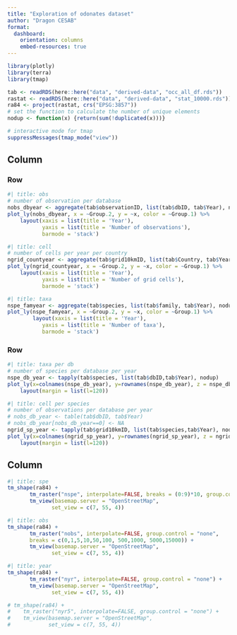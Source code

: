 ```yaml
---
title: "Exploration of odonates dataset"
author: "Dragon CESAB"
format:
  dashboard:
    orientation: columns
    embed-resources: true
---
```



```r
library(plotly)
library(terra)
library(tmap)

tab <- readRDS(here::here("data", "derived-data", "occ_all_df.rds"))
rastat <- readRDS(here::here("data", "derived-data", "stat_10000.rds"))
ra84 <- project(rastat, crs("EPSG:3857"))
# set the function to calculate the number of unique elements
nodup <- function(x) {return(sum(!duplicated(x)))}

# interactive mode for tmap
suppressMessages(tmap_mode("view"))
```



## Column

### Row {.tabset}

```r
#| title: obs
# number of observation per database
nobs_dbyear <- aggregate(tab$observationID, list(tab$dbID, tab$Year), nodup)
plot_ly(nobs_dbyear, x = ~Group.2, y = ~x, color = ~Group.1) %>% 
    layout(xaxis = list(title = 'Year'),
           yaxis = list(title = 'Number of observations'), 
           barmode = 'stack')
```

```r
#| title: cell
# number of cells per year per country
ngrid_countyear <- aggregate(tab$grid10kmID, list(tab$Country, tab$Year), nodup)
plot_ly(ngrid_countyear, x = ~Group.2, y = ~x, color = ~Group.1) %>% 
    layout(xaxis = list(title = 'Year'),
           yaxis = list(title = 'Number of grid cells'), 
           barmode = 'stack')
```

```r
#| title: taxa
nspe_famyear <- aggregate(tab$species, list(tab$family, tab$Year), nodup)
plot_ly(nspe_famyear, x = ~Group.2, y = ~x, color = ~Group.1) %>% 
        layout(xaxis = list(title = 'Year'),
           yaxis = list(title = 'Number of taxa'), 
           barmode = 'stack')
```


### Row {.tabset}
```r
#| title: taxa per db
# number of species per database per year
nspe_db_year <- tapply(tab$species, list(tab$dbID,tab$Year), nodup)
plot_ly(x=colnames(nspe_db_year), y=rownames(nspe_db_year), z = nspe_db_year, type = "heatmap") %>%
    layout(margin = list(l=120))
```

```r
#| title: cell per species
# number of observations per database per year
# nobs_db_year <- table(tab$dbID, tab$Year)
# nobs_db_year[nobs_db_year==0] <- NA
ngrid_sp_year <- tapply(tab$grid10kmID, list(tab$species,tab$Year), nodup)
plot_ly(x=colnames(ngrid_sp_year), y=rownames(ngrid_sp_year), z = ngrid_sp_year, type = "heatmap") %>%
    layout(margin = list(l=120))
```



## Column {.tabset}
```r
#| title: spe
tm_shape(ra84) +
       tm_raster("nspe", interpolate=FALSE, breaks = (0:9)*10, group.control = "none") +
       tm_view(basemap.server = "OpenStreetMap",
              set_view = c(7, 55, 4))
```

```r
#| title: obs
tm_shape(ra84) +
       tm_raster("nobs", interpolate=FALSE, group.control = "none",
       breaks = c(0,1,5,10,50,100, 500,1000, 5000,15000)) +
       tm_view(basemap.server = "OpenStreetMap",
              set_view = c(7, 55, 4))

```

```r
#| title: year
tm_shape(ra84) +
       tm_raster("nyr", interpolate=FALSE, group.control = "none") +
       tm_view(basemap.server = "OpenStreetMap",
              set_view = c(7, 55, 4))

# tm_shape(ra84) +
#    tm_raster("nyr5", interpolate=FALSE, group.control = "none") +
#    tm_view(basemap.server = "OpenStreetMap",
#            set_view = c(7, 55, 4))

```




